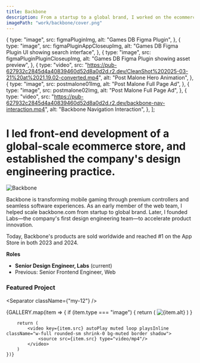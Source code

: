 ```yaml
---
title: Backbone
description: From a startup to a global brand, I worked on the ecommerce store and established the company's design engineering practice
imagePath: "work/backbone/cover.png"
---
```





  {
    type: "image",
    src: figmaPluginImg,
    alt: "Games DB Figma Plugin",
  },
  {
    type: "image",
    src: figmaPluginAppCloseupImg,
    alt: "Games DB Figma Plugin UI showing search interface",
  },
  {
    type: "image",
    src: figmaPluginPluginCloseupImg,
    alt: "Games DB Figma Plugin showing asset preview",
  },
  {
    type: "video",
    src: "https://pub-627932c2845d4a40839460d52d8a0d2d.r2.dev/CleanShot%202025-03-21%20at%2021.19.02-converted.mp4",
    alt: "Post Malone Hero Animation",
  },
  {
    type: "image",
    src: postmalone01Img,
    alt: "Post Malone Full Page Ad",
  },
  {
    type: "image",
    src: postmalone02Img,
    alt: "Post Malone Full Page Ad",
  },
  {
    type: "video",
    src: "https://pub-627932c2845d4a40839460d52d8a0d2d.r2.dev/backbone-nav-interaction.mp4",
    alt: "Backbone Navigation Interaction",
  },
];

# I led front-end development of a global-scale ecommerce store, and established the company's design engineering practice.

<Image
  src={coverImg}
  alt="Backbone"
  width={1600}
  height={900}
  className="rounded-sm shrink-0 bg-muted border shadow"
/>

Backbone is transforming mobile gaming through premium controllers and seamless software experiences. As an early member of the web team, I helped scale backbone.com from startup to global brand. Later, I founded Labs—the company's first design engineering team—to accelerate product innovation.

Today, Backbone's products are sold worldwide and reached #1 on the App Store in both 2023 and 2024.

**Roles** <br/>

- **Senior Design Engineer, Labs** (current)
- Previous: Senior Frontend Engineer, Web

### Featured Project

<div className={"mt-8 mb-12"}>
  <WorkList slugs={FEATURED_WORK_SLUGS} showBorder />
</div>

<Separator className={"my-12"} />

<div className="grid grid-cols-1 gap-4 not-prose mt-8">
    {GALLERY.map(item => {
        if (item.type === "image") {
            return (
                <Image
                    key={item.src.src}
                    src={item.src}
                    alt={item.alt}
                    width={1600}
                    height={900}
                    className="rounded-sm shrink-0 bg-muted border shadow"
                />
            )
        }

        return (
            <video key={item.src} autoPlay muted loop playsInline className="w-full rounded-sm shrink-0 bg-muted border shadow">
                <source src={item.src} type="video/mp4"/>
            </video>
        )
    })}

</div>
